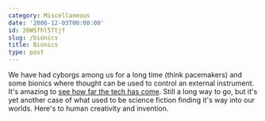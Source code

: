 ```yaml
---
category: Miscellaneous
date: '2006-12-03T00:00:00'
id: 20WSfhl5Ttjf
slug: /bionics
title: Bionics
type: post
---
```


We have had cyborgs among us for a long time (think pacemakers) and
some bionics where thought can be used to control an external
instrument. It's amazing to
[see how far the tech has come](http://www.msnbc.msn.com/id/14790160/?wid=11915773&GT1=8506).
Still a long way to go, but it's yet another case of what used to
be science fiction finding it's way into our worlds. Here's to
human creativity and invention.
